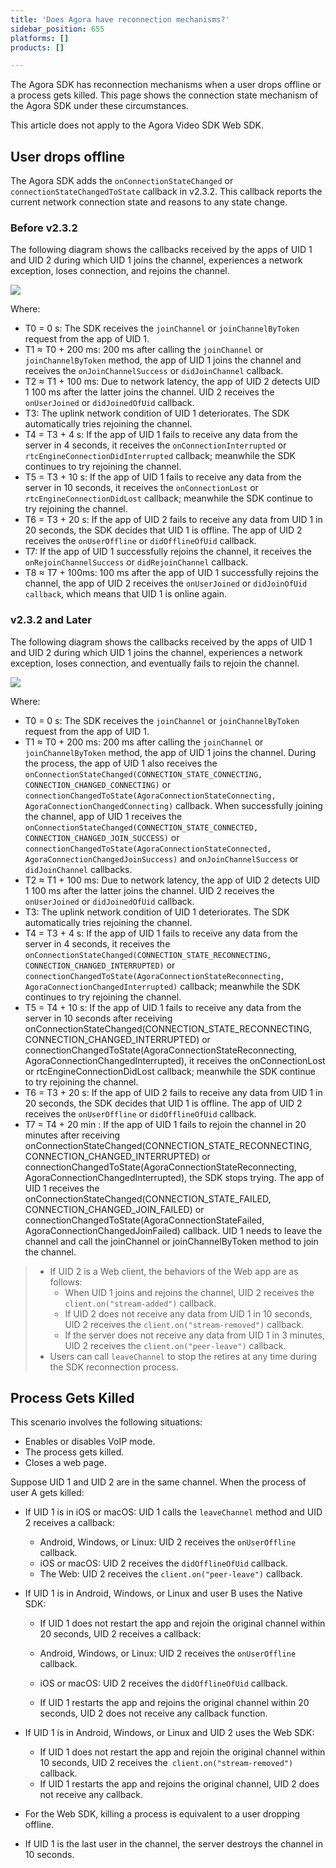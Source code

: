 ```yaml
---
title: 'Does Agora have reconnection mechanisms?'
sidebar_position: 655
platforms: []
products: []

---
```


The Agora SDK has reconnection mechanisms when a user drops offline or a process gets killed. This page shows the connection state mechanism of the Agora SDK under these circumstances.

<Admonition type="note">
This article does not apply to the Agora Video SDK Web SDK.
</Admonition>

## User drops offline

The Agora SDK adds the <Link to="{{Global.API_REF_ANDROID_ROOT}}/class_irtcengineeventhandler.html#callback_irtcengineeventhandler_onconnectionstatechanged">`onConnectionStateChanged`</Link> or <Link to="{{Global.API_REF_IOS_ROOT}}/class_irtcengineeventhandler.html#callback_irtcengineeventhandler_onconnectionstatechanged">`connectionStateChangedToState`</Link> callback in v2.3.2. This callback reports the current network connection state and reasons to any state change.

### Before v2.3.2

The following diagram shows the callbacks received by the apps of UID 1 and UID 2 during which UID 1 joins the channel, experiences a network exception, loses connection, and rejoins the channel.

![](https://web-cdn.agora.io/docs-files/1557482391248)

Where:

- T0 = 0 s: The SDK receives the `joinChannel` or `joinChannelByToken` request from the app of UID 1.
- T1 ≈ T0 + 200 ms: 200 ms after calling the `joinChannel` or `joinChannelByToken` method, the app of UID 1 joins the channel and receives the `onJoinChannelSuccess` or `didJoinChannel` callback.
- T2 ≈ T1 + 100 ms: Due to network latency, the app of UID 2 detects UID 1 100 ms after the latter joins the channel. UID 2 receives the `onUserJoined` or `didJoinedOfUid` callback.
- T3: The uplink network condition of UID 1 deteriorates. The SDK automatically tries rejoining the channel.
- T4 = T3 + 4 s: If the app of UID 1 fails to receive any data from the server in 4 seconds, it receives the `onConnectionInterrupted` or `rtcEngineConnectionDidInterrupted` callback; meanwhile the SDK continues to try rejoining the channel.
- T5 = T3 + 10 s: If the app of UID 1 fails to receive any data from the server in 10 seconds, it receives the `onConnectionLost` or `rtcEngineConnectionDidLost` callback; meanwhile the SDK continue to try rejoining the channel.
- T6 = T3 + 20 s: If the app of UID 2 fails to receive any data from UID 1 in 20 seconds, the SDK decides that UID 1 is offline. The app of UID 2 receives the `onUserOffline` or `didOfflineOfUid` callback.
- T7: If the app of UID 1 successfully rejoins the channel, it receives the `onRejoinChannelSuccess` or `didRejoinChannel` callback.
- T8 ≈ T7 + 100ms: 100 ms after the app of UID 1 successfully rejoins the channel, the app of UID 2 receives the `onUserJoined` or `didJoinOfUid callback`, which means that UID 1 is online again.

### v2.3.2 and Later

The following diagram shows the callbacks received by the apps of UID 1 and UID 2 during which UID 1 joins the channel, experiences a network exception, loses connection, and eventually fails to rejoin the channel.

![](https://web-cdn.agora.io/docs-files/1557482418517)

Where:

- T0 = 0 s: The SDK receives the `joinChannel` or `joinChannelByToken` request from the app of UID 1.
- T1 ≈ T0 + 200 ms: 200 ms after calling the `joinChannel` or `joinChannelByToken` method, the app of UID 1 joins the channel.  During the process, the app of UID 1 also receives the `onConnectionStateChanged(CONNECTION_STATE_CONNECTING, CONNECTION_CHANGED_CONNECTING)` or `connectionChangedToState(AgoraConnectionStateConnecting, AgoraConnectionChangedConnecting)` callback. When successfully joining the channel, app of UID 1 receives the `onConnectionStateChanged(CONNECTION_STATE_CONNECTED, CONNECTION_CHANGED_JOIN_SUCCESS)` or `connectionChangedToState(AgoraConnectionStateConnected, AgoraConnectionChangedJoinSuccess)` and `onJoinChannelSuccess` or `didJoinChannel` callbacks. 
- T2 ≈ T1 + 100 ms: Due to network latency, the app of UID 2 detects UID 1 100 ms after the latter joins the channel. UID 2 receives the `onUserJoined` or `didJoinedOfUid` callback.
- T3: The uplink network condition of UID 1 deteriorates. The SDK automatically tries rejoining the channel.
- T4 = T3 + 4 s: If the app of UID 1 fails to receive any data from the server in 4 seconds, it receives the `onConnectionStateChanged(CONNECTION_STATE_RECONNECTING, CONNECTION_CHANGED_INTERRUPTED)` or `connectionChangedToState(AgoraConnectionStateReconnecting, AgoraConnectionChangedInterrupted)` callback; meanwhile the SDK continues to try rejoining the channel.
- T5 = T4 + 10 s: If the app of UID 1 fails to receive any data from the server in 10 seconds after receiving onConnectionStateChanged(CONNECTION_STATE_RECONNECTING, CONNECTION_CHANGED_INTERRUPTED) or connectionChangedToState(AgoraConnectionStateReconnecting, AgoraConnectionChangedInterrupted), it receives the onConnectionLost or rtcEngineConnectionDidLost callback; meanwhile the SDK continue to try rejoining the channel.
- T6 = T3 + 20 s: If the app of UID 2 fails to receive any data from UID 1 in 20 seconds, the SDK decides that UID 1 is offline. The app of UID 2 receives the `onUserOffline` or `didOfflineOfUid` callback.
- T7 = T4 + 20 min : If the app of UID 1 fails to rejoin the channel in 20 minutes after receiving onConnectionStateChanged(CONNECTION_STATE_RECONNECTING, CONNECTION_CHANGED_INTERRUPTED) or connectionChangedToState(AgoraConnectionStateReconnecting, AgoraConnectionChangedInterrupted), the SDK stops trying. The app of UID 1 receives the onConnectionStateChanged(CONNECTION_STATE_FAILED, CONNECTION_CHANGED_JOIN_FAILED) or connectionChangedToState(AgoraConnectionStateFailed, AgoraConnectionChangedJoinFailed) callback. UID 1 needs to leave the channel and call the joinChannel or joinChannelByToken method to join the channel.

> - If UID 2 is a Web client, the behaviors of the Web app are as follows:
>   - When UID 1 joins and rejoins the channel, UID 2 receives the `client.on("stream-added")` callback. 
>   - If UID 2 does not receive any data from UID 1 in 10 seconds, UID 2 receives the `client.on("stream-removed")` callback.
>   -  If the server does not receive any data from UID 1 in 3 minutes, UID 2 receives the `client.on("peer-leave")` callback.
> - Users can call `leaveChannel` to stop the retires at any time during the SDK reconnection process.

## Process Gets Killed
This scenario involves the following situations:

- Enables or disables VoIP mode.
- The process gets killed.
- Closes a web page.

Suppose UID 1 and UID 2 are in the same channel. When the process of user A gets killed:

- If UID 1 is in iOS or macOS: UID 1 calls the `leaveChannel` method and UID 2 receives a callback:

	- Android, Windows, or Linux: UID 2 receives the `onUserOffline` callback.
	- iOS or macOS: UID 2 receives the `didOfflineOfUid` callback.
	- The Web: UID 2 receives the `client.on("peer-leave")` callback.

- If UID 1 is in Android, Windows, or Linux and user B uses the Native SDK:

	- If UID 1 does not restart the app and rejoin the original channel within 20 seconds, UID 2 receives a callback:

   - Android, Windows, or Linux: UID 2 receives the `onUserOffline` callback.
   - iOS or macOS: UID 2 receives the `didOfflineOfUid` callback.

	- If UID 1 restarts the app and rejoins the original channel within 20 seconds, UID 2 does not receive any callback function.

- If UID 1 is in Android, Windows, or Linux and UID 2 uses the Web SDK:

	- If UID 1 does not restart the app and rejoin the original channel within 10 seconds, UID 2 receives the` client.on("stream-removed")` callback.
	- If UID 1 restarts the app and rejoins the original channel, UID 2 does not receive any callback.

- For the Web SDK, killing a process is equivalent to a user dropping offline.
- If UID 1 is the last user in the channel, the server destroys the channel in 10 seconds.